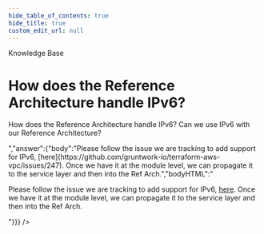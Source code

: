 ```yaml
---
hide_table_of_contents: true
hide_title: true
custom_edit_url: null
---
```



<CenterLayout>
<span class="title">Knowledge Base</span>
<h1>How does the Reference Architecture handle IPv6?</h1>
<GitHub json={{"id":"D_kwDOF8slf84AObTd","number":119,"author":{"login":"marijakstrazdas"},"title":"How does the Reference Architecture handle IPv6?","body":"How does the Reference Architecture handle IPv6? Can we use IPv6 with our Reference Architecture? ","bodyHTML":"<p dir=\"auto\">How does the Reference Architecture handle IPv6? Can we use IPv6 with our Reference Architecture?</p>","answer":{"body":"Please follow the issue we are tracking to add support for IPv6, [here](https://github.com/gruntwork-io/terraform-aws-vpc/issues/247). Once we have it at the module level, we can propagate it to the service layer and then into the Ref Arch.","bodyHTML":"<p dir=\"auto\">Please follow the issue we are tracking to add support for IPv6, <a href=\"https://github.com/gruntwork-io/terraform-aws-vpc/issues/247\">here</a>. Once we have it at the module level, we can propagate it to the service layer and then into the Ref Arch.</p>"}}} />

</CenterLayout>
  

<!-- ##DOCS-SOURCER-START
{
  "sourcePlugin": "github-discussions",
  "hash": "cbdc44de7bf76140c868d47e0cdb4460"
}
##DOCS-SOURCER-END -->
